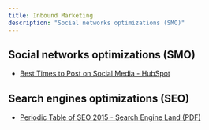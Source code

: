 ```yaml
---
title: Inbound Marketing
description: "Social networks optimizations (SMO)"
---
```


## Social networks optimizations (SMO)

* [Best Times to Post on Social Media - HubSpot](http://blog.hubspot.com/marketing/best-times-post-pin-tweet-social-media-infographic)

## Search engines optimizations (SEO)

* [Periodic Table of SEO 2015 - Search Engine Land (PDF)](http://searchengineland.com/download/seotable/SearchEngineLand-Periodic-Table-of-SEO-2015.pdf)